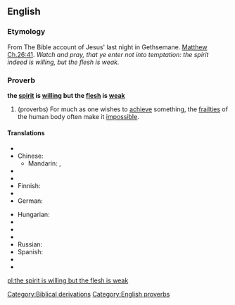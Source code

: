 ==English==

===Etymology===
From The Bible account of Jesus' last night in Gethsemane. [[s:Bible (King James)/Matthew#Chapter 26|Matthew Ch.26:41]]. ''Watch and pray, that ye enter not into temptation: the spirit indeed is willing, but the flesh is weak.''

===Proverb===
'''the [[spirit]] is [[willing]] but the [[flesh]] is [[weak]]'''

# (proverbs) For much as one wishes to [[achieve]] something, the [[frailty|frailties]] of the human body often make it [[impossible]].

====Translations====
{{trans-top}}
* {{trreq|Arabic}}
* Chinese:
** Mandarin: {{t|cmn|心有餘而力不足|sc=Hani|xs=Mandarin}}, {{t|cmn|心有余而力不足|tr=xīn yǒu yú ér lì bù zú|sc=Hani|xs=Mandarin}}
* {{trreq|Czech}}
* {{trreq|Dutch}}
* Finnish: {{t-|fi|henki on altis, mutta liha on heikko}}
* {{trreq|French}}
* German: {{t|de|der Geist ist willig, aber das Fleisch ist schwach}}
{{trans-mid}}
* Hungarian: {{t|hu|a lélek kész, de a test erőtlen}}
* {{trreq|Italian}}
* {{trreq|Japanese}}
* {{trreq|Portuguese}}
* Russian: {{t|ru|дух бодр, плоть же немощна|sc=Cyrl}}
* Spanish: {{t|es|el espíritu está dispuesto, pero la carne es débil}}
* {{trreq|Swedish}}
* {{trreq|Vietnamese}}
{{trans-bottom}}

[[Category:Biblical derivations]]
[[Category:English proverbs]]

[[pl:the spirit is willing but the flesh is weak]]